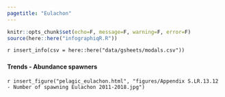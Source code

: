 ```yaml
---
pagetitle: "Eulachon"
---
```


```r
knitr::opts_chunk$set(echo=F, message=F, warning=F, error=F)
source(here::here("infographiqR.R"))
```

`r insert_info(csv = here::here("data/gsheets/modals.csv"))`


### {.tabset}

#### Trends - Abundance spawners

`r insert_figure("pelagic_eulachon.html", "figures/Appendix S.LR.13.12 - Number of spawning Eulachon 2011-2018.jpg")`
